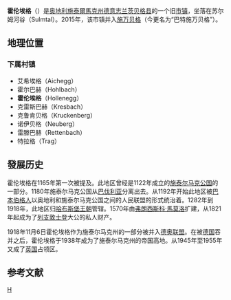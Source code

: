 {{noteTA|G1=奥地利地名}}
{{Infobox settlement
| name            = 霍伦埃格
| native_name     = Hollenegg
| settlement_type = {{AUT}}旧[[市镇_(奥地利)|市镇]]
<!-- Images     -->
| image_skyline   = Hollenegg 294A0455 Steiermark.jpg
| imagesize       = 270
| image_caption   = 
| image_shield    = Wappen Hollenegg.png
| shield_size     = 80x110px
| shield_link     = 
<!-- Maps           -->
| pushpin_map         = Austria
| pushpin_mapsize     = 270
| pushpin_map_caption = 在奥地利的位置
| image_map           = 
| mapsize             = 
| map_alt             =
| map_caption         = 在德意志兰茨贝格县的位置
<!-- Location    -->
| coordinates       = {{coord|46|47|29|N|15|12|48|E|display=inline,title}}
| subdivision_type  = [[世界政區索引|国家]]
| subdivision_name  = {{AUT}}
| subdivision_type1 = [[州_(奥地利)|-{zh-cn:州; zh-tw:邦; zh-hk:州}-]]
| subdivision_name1 = {{flag|Styria}}
| subdivision_type2 = [[县_(奥地利)|县]]
| subdivision_name2 = [[德意志兰茨贝格县|德意志兰茨贝格县]]
| subdivision_type3 = [[市镇_(奥地利)|市镇]]
| subdivision_name3 = [[巴特施万贝格|巴特施万贝格]]
| parts_type        = 
| parts_style       = para
| p1                = 
<!-- Leaders -->
| leader_title  = 市长
| leader_name   = Franz Resch
| leader_party  = {{Polparty|Austria| ÖVP }}
| leader_title1 = 
| leader_name1  = 
<!-- Statistics -->
| area_total_km2   = 17.58
| area_metro_km2   = 
| elevation_m      = 350-780
| elevation_max_m  = 
| elevation_min_m  = 
| population_total = 2077
| population_as_of = 2016年1月1日
| population_footnotes = <ref>[http://www.statistik.at/wcm/idc/idcplg?IdcService=GET_NATIVE_FILE&RevisionSelectionMethod=LatestReleased&dDocName=080904 Statistik Austria - Bevölkerung zu Jahresbeginn 2002-2016 nach Gemeinden (Gebietsstand 1.1.2016)] for Hollenegg.</ref>
| population_urban =  
| population_metro =  
| population_note  = 
| population_density_km2 = auto
| established_title = 
| established_date  = 
| timezone          = [[欧洲中部时间|CET]]
| timezone_DST      = [[欧洲中部夏令时间|CEST]]
| utc_offset        = +1
| utc_offset_DST    = +2
| registration_plate = 车辆号牌
| postal_code_type   = 邮政编码
| postal_code        = 8530, 8541
| area_code_type = 电话区号
| area_code      = 03462, 03467
| website   = [http://www.hollenegg.steiermark.at www.hollenegg.<br>steiermark.at]
| footnotes = 
}}
'''霍伦埃格'''（{{lang-de|Hollenegg}}）是[[奥地利|奥地利]][[施泰爾馬克州|施泰爾馬克州]][[德意志兰茨贝格县|德意志兰茨贝格县]]的一个旧[[市镇_(奥地利)|市镇]]，坐落在苏尔姆河谷（Sulmtal）。2015年，该市镇并入[[巴特施万贝格|施万贝格]]（今更名为“巴特施万贝格”）。

==地理位置==
===下属村镇===
*艾希埃格（Aichegg）
*霍尔巴赫（Hohlbach）
*'''霍伦埃格'''（Hollenegg）
*克雷斯巴赫（Kresbach）
*克鲁肯贝格（Kruckenberg）
*诺伊贝格（Neuberg）
*雷滕巴赫（Rettenbach）
*特拉格（Trag）

==發展历史==
霍伦埃格在1165年第一次被提及。此地区曾经是1122年成立的[[施泰尔马克公国|施泰尔马克公国]]的一部分。1180年施泰尔马克公国从[[巴伐利亚|巴伐利亚]]分离出去。从1192年开始此地区被[[巴本伯格人|巴本伯格人]]以奥地利和施泰尔马克公国之间的人民联盟的形式统治着。1282年到1918年，此地区归[[哈布斯堡王朝|哈布斯堡王朝]]管辖。1570年由[[弗朗西斯科·馬莫洛|弗朗西斯科·馬莫洛]]扩建，从1821年起成为了[[列支敦士登|列支敦士登]]大公的私人财产。

1918年11月6日霍伦埃格作为施泰尔马克州的一部分被并入[[德奥联盟|德奥联盟]]。在被[[德国|德国]]吞并之后，霍伦埃格于1938年成为了施泰尔马克州的帝国高地。从1945年至1955年又成了[[英国|英国]]占领区。

== 参考文献 ==
{{Reflist}}

[[Category:施泰尔马克州旧市镇|H]]